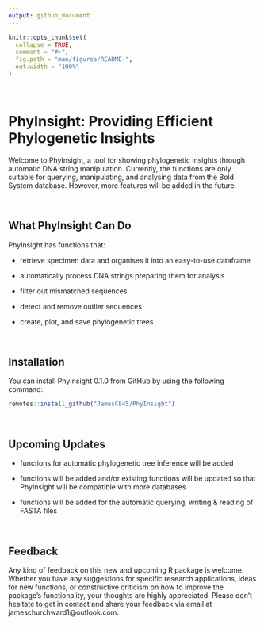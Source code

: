 ```yaml
---
output: github_document
---
```


<!-- README.md is generated from README.Rmd. Please edit that file -->

```r
knitr::opts_chunk$set(
  collapse = TRUE,
  comment = "#>",
  fig.path = "man/figures/README-",
  out.width = "100%"
)
```

&nbsp;

# PhyInsight: Providing Efficient Phylogenetic Insights

Welcome to PhyInsight, a tool for showing phylogenetic insights through automatic DNA string manipulation. Currently, the functions are only suitable for querying, manipulating, and analysing data from the Bold System database. However, more features will be added in the future.

&nbsp;

## What PhyInsight Can Do

PhyInsight has functions that:

- retrieve specimen data and organises it into an easy-to-use dataframe

- automatically process DNA strings preparing them for analysis

- filter out mismatched sequences 

- detect and remove outlier sequences 

- create, plot, and save phylogenetic trees

&nbsp;

## Installation

You can install PhyInsight 0.1.0 from GitHub by using the following command:

``` r
remotes::install_github("JamesC845/PhyInsight")
```


&nbsp;

## Upcoming Updates

- functions for automatic phylogenetic tree inference will be added

- functions will be added and/or existing functions will be updated so that PhyInsight will be compatible with more databases

- functions will be added for the automatic querying, writing & reading of FASTA files 

&nbsp;

## Feedback

Any kind of feedback on this new and upcoming R package is welcome. Whether you have any suggestions for specific research applications, ideas for new functions, or constructive criticism on how to improve the package's functionality, your thoughts are highly appreciated. Please don't hesitate to get in contact and share your feedback via email at jameschurchward1@outlook.com.

&nbsp;
